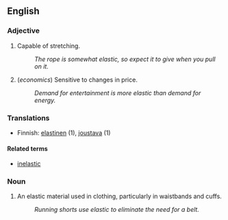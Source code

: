 == English ==

=== Adjective ===

# Capable of stretching.
#: ''The rope is somewhat elastic, so expect it to give when you pull on it.''
# (''economics'') Sensitive to changes in price.
#: ''Demand for entertainment is more elastic than demand for energy.''

=== Translations ===

*Finnish: [[elastinen]] (1), [[joustava]] (1)

==== Related terms ====

* [[inelastic]]

=== Noun ===

# An elastic material used in clothing, particularly in waistbands and cuffs.
#: ''Running shorts use elastic to eliminate the need for a belt.''